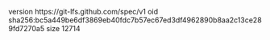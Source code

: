 version https://git-lfs.github.com/spec/v1
oid sha256:bc5a449be6df3869eb40fdc7b57ec67ed3df4962890b8aa2c13ce289fd7270a5
size 12714

